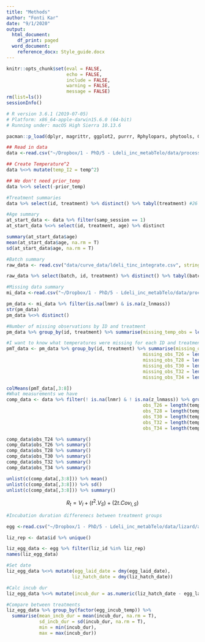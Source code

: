```yaml
---
title: "Methods"
author: "Fonti Kar"
date: "9/1/2020"
output:
  html_document:
    df_print: paged
  word_document:
    reference_docx: Style_guide.docx
---
```


```r
knitr::opts_chunk$set(eval = FALSE,
                      echo = FALSE, 
                      include = FALSE, 
                      warning = FALSE,
                      message = FALSE)
rm(list=ls())
sessionInfo()

# R version 3.6.1 (2019-07-05)
# Platform: x86_64-apple-darwin15.6.0 (64-bit)
# Running under: macOS High Sierra 10.13.6

pacman::p_load(dplyr, magrittr, ggplot2, purrr, Rphylopars, phytools, GGally, mice, janitor, patchwork, GGally, psych, brms, mi, pander)
```

```r
## Read in data
data <-read.csv("~/Dropbox/1 - PhD/5 - Ldeli_inc_metabTelo/data/processed/Long_Tinc_MR.csv", stringsAsFactors = F)

## Create Temperature^2
data %<>% mutate(temp_I2 = temp^2)

## We don't need prior_temp
data %<>% select(-prior_temp)
```

```r
#Treatment summaries
data %>% select(id, treatment) %>% distinct() %>% tabyl(treatment) #26 cold lizards, 25 hot lizards
```

```r
#Age summary
at_start_data <- data %>% filter(samp_session == 1)
at_start_data %<>% select(id, treatment, age) %>% distinct

summary(at_start_data$age)
mean(at_start_data$age, na.rm = T)
sd(at_start_data$age, na.rm = T)
```

```r
#Batch summary
raw_data <- read.csv("data/curve_data/ldeli_tinc_integrate.csv", stringsAsFactors = F)

raw_data %>% select(batch, id, treatment) %>% distinct() %>% tabyl(batch)
```

```r
#Missing data summary
mi_data <-read.csv("~/Dropbox/1 - PhD/5 - Ldeli_inc_metabTelo/data/processed/Long_Tinc_MR_MI.csv", stringsAsFactors = F)

pm_data <- mi_data %>% filter(is.na(lnmr) & is.na(z_lnmass))
str(pm_data)
pm_data %<>% distinct()

#Number of missing observations by ID and treatment
pm_data %>% group_by(id, treatment) %>% summarise(missing_temp_obs = length(temp)) %>% as.data.frame()

#I want to know what temperatures were missing for each ID and treatment
pmT_data <- pm_data %>% group_by(id, treatment) %>% summarise(missing_obs_T24 = length(temp[temp == 24]),
                                                  missing_obs_T26 = length(temp[temp == 26]),
                                                  missing_obs_T28 = length(temp[temp == 28]),
                                                  missing_obs_T30 = length(temp[temp == 30]),
                                                  missing_obs_T32 = length(temp[temp == 32]),
                                                  missing_obs_T34 = length(temp[temp == 34])) %>% as.data.frame()

colMeans(pmT_data[,3:8])
#What measurements we have
comp_data <- data %>% filter(! is.na(lnmr) & ! is.na(z_lnmass)) %>% group_by(id, treatment) %>% summarise(obs_T24 = length(temp[temp == 24]),
                                                  obs_T26 = length(temp[temp == 26]),
                                                  obs_T28 = length(temp[temp == 28]),
                                                  obs_T30 = length(temp[temp == 30]),
                                                  obs_T32 = length(temp[temp == 32]),
                                                  obs_T34 = length(temp[temp == 34])) %>% as.data.frame()

comp_data$obs_T24 %>% summary()
comp_data$obs_T26 %>% summary()
comp_data$obs_T28 %>% summary()
comp_data$obs_T30 %>% summary()
comp_data$obs_T32 %>% summary()
comp_data$obs_T34 %>% summary()

unlist(c(comp_data[,3:8])) %>% mean()
unlist(c(comp_data[,3:8])) %>% sd()
unlist(c(comp_data[,3:8])) %>% summary()
```

$$R_{t} = V_{I} + (t^2.V_{S}) + (2t.Cov_{I,S}) $$
```r
#Incubation duration differenecs between treatment groups

egg <-read.csv("~/Dropbox/1 - PhD/5 - Ldeli_inc_metabTelo/data/lizard/all_eggs.csv", stringsAsFactors = F)

liz_rep <- data$id %>% unique()

liz_egg_data <- egg %>% filter(liz_id %in% liz_rep)
names(liz_egg_data)

#Set date
liz_egg_data %<>% mutate(egg_laid_date = dmy(egg_laid_date),
                        liz_hatch_date = dmy(liz_hatch_date))

#Calc incub dur
liz_egg_data %<>% mutate(incub_dur = as.numeric(liz_hatch_date - egg_laid_date))

#Compare between treatments
liz_egg_data %>% group_by(factor(egg_incub_temp)) %>% 
  summarise(mean_incb_dur = mean(incub_dur, na.rm = T),
            sd_incb_dur = sd(incub_dur, na.rm = T), 
            min = min(incub_dur),
            max = max(incub_dur))


```


